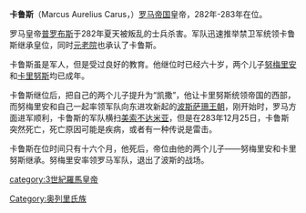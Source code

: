 {{Infobox Roman emperor
| name = 卡鲁斯
| title = [[罗马帝国|罗马帝国]][[罗马皇帝|第四十八任皇帝]]
| full name =
| image= Antoninianus of Carus.jpg
| caption =铸有卡鲁斯头像的硬币
| reign =282年 – 283年
| predecessor =[[普罗布斯|普罗布斯]]
| successor =[[努梅里安|努梅里安]]和[[卡里努斯|卡里努斯]]
| spouse =
| issue =[[努梅里安|努梅里安]]和[[卡里努斯|卡里努斯]]
| dynasty =
| father =
| mother =
| birth_date =约230年
| birth_place =
| death_date =283年7月或8月（59岁）
| death_place =
| place of burial =
|}}
'''卡鲁斯'''（Marcus Aurelius Carus，{{bd|230年||283年}}）[[罗马帝国|罗马帝国]]皇帝，282年-283年在位。

罗马皇帝[[普罗布斯|普罗布斯]]于282年夏天被叛乱的士兵杀害。军队迅速推举禁卫军统领卡鲁斯继承皇位，同时[[元老院|元老院]]也承认了卡鲁斯。

卡鲁斯虽是军人，但是受过良好的教育。他继位时已经六十岁，两个儿子[[努梅里安|努梅里安]]和[[卡里努斯|卡里努斯]]均已成年。

卡鲁斯继位后，把自己的两个儿子提升为“凯撒”，他让卡里努斯统领帝国的西部，而努梅里安和自己一起率领军队向东进攻新起的[[波斯|波斯]][[萨珊王朝|萨珊王朝]]，刚开始时，罗马方面进军顺利，卡鲁斯的军队横扫[[美索不达米亚|美索不达米亚]]，但是在283年12月25日，卡鲁斯突然死亡，死亡原因可能是疾病，或者有一种传说是雷击。

卡鲁斯在位时间只有十六个月，他死后，帝位由他的两个儿子——努梅里安和卡里努斯继承。努梅里安率领罗马军队，退出了波斯的战场。

{{罗马帝国皇帝| 本人=卡鲁斯| 时间 = 282-283| 之前=[[普罗布斯|普罗布斯]] | 之后= [[努梅里安|努梅里安]]和[[卡里努斯|卡里努斯]] | 同时=[[努梅里安|努梅里安]]（282-284）[[卡里努斯|卡里努斯]]（282-285）}}

{{Authority control}}
[[category:3世紀羅馬皇帝|category:3世紀羅馬皇帝]]
[[Category:奥列里氏族|Category:奥列里氏族]]